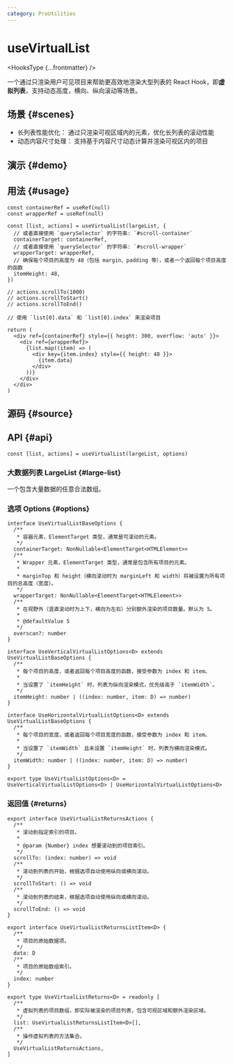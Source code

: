 ```yaml
---
category: ProUtilities
---
```


# useVirtualList


<HooksType {...frontmatter} />

<Since version="v1.6.0" />

一个通过只渲染用户可见项目来帮助更高效地渲染大型列表的 React Hook，即**虚拟列表**，支持动态高度，横向、纵向滚动等场景。

## 场景 \{#scenes}

- 长列表性能优化： 通过只渲染可视区域内的元素，优化长列表的滚动性能
- 动态内容尺寸处理： 支持基于内容尺寸动态计算并渲染可视区内的项目

## 演示 \{#demo}


<App />

## 用法 \{#usage}

```tsx
const containerRef = useRef(null)
const wrapperRef = useRef(null)

const [list, actions] = useVirtualList(largeList, {
  // 或者直接使用 `querySelector` 的字符串: `#scroll-container`
  containerTarget: containerRef,
  // 或者直接使用 `querySelector` 的字符串: `#scroll-wrapper`
  wrapperTarget: wrapperRef,
  // 确保每个项目的高度为 48（包括 margin、padding 等），或者一个返回每个项目高度的函数
  itemHeight: 48,
})

// actions.scrollTo(1000)
// actions.scrollToStart()
// actions.scrollToEnd()

// 使用 `list[0].data` 和 `list[0].index` 来渲染项目

return (
  <div ref={containerRef} style={{ height: 300, overflow: 'auto' }}>
    <div ref={wrapperRef}>
      {list.map((item) => (
        <div key={item.index} style={{ height: 48 }}>
          {item.data}
        </div>
      ))}
    </div>
  </div>
)
```


## 源码 \{#source}


<Source />

## API \{#api}

```tsx
const [list, actions] = useVirtualList(largeList, options)
```

### 大数据列表 LargeList \{#large-list}

一个包含大量数据的任意合法数组。

### 选项 Options \{#options}

```tsx
interface UseVirtualListBaseOptions {
  /**
   * 容器元素，ElementTarget 类型，通常是可滚动的元素。
   */
  containerTarget: NonNullable<ElementTarget<HTMLElement>>
  /**
   * Wrapper 元素，ElementTarget 类型，通常是包含所有项目的元素。
   *
   * marginTop 和 height（横向滚动时为 marginLeft 和 width）将被设置为所有项目的总高度（宽度）。
   */
  wrapperTarget: NonNullable<ElementTarget<HTMLElement>>
  /**
   * 在视野外（竖直滚动时为上下，横向为左右）分别额外渲染的项目数量。默认为 5。
   * 
   * @defaultValue 5
   */
  overscan?: number
}

interface UseVerticalVirtualListOptions<D> extends UseVirtualListBaseOptions {
  /**
   * 每个项目的高度，或者返回每个项目高度的函数，接受参数为 index 和 item。
   *
   * 当设置了 `itemHeight` 时，列表为纵向渲染模式，优先级高于 `itemWidth`。
   */
  itemHeight: number | ((index: number, item: D) => number)
}

interface UseHorizontalVirtualListOptions<D> extends UseVirtualListBaseOptions {
  /**
   * 每个项目的宽度，或者返回每个项目宽度的函数，接受参数为 index 和 item。
   *
   * 当设置了 `itemWidth` 且未设置 `itemHeight` 时，列表为横向渲染模式。
   */
  itemWidth: number | ((index: number, item: D) => number)
}

export type UseVirtualListOptions<D> = UseVerticalVirtualListOptions<D> | UseHorizontalVirtualListOptions<D>
```

### 返回值 \{#returns}

```tsx
export interface UseVirtualListReturnsActions {
  /**
   * 滚动到指定索引的项目。
   *
   * @param {Number} index 想要滚动到的项目索引。
   */
  scrollTo: (index: number) => void
  /**
   * 滚动到列表的开始，根据选项自动使用纵向或横向滚动。
   */
  scrollToStart: () => void
  /**
   * 滚动到列表的结束，根据选项自动使用纵向或横向滚动。
   */
  scrollToEnd: () => void
}

export interface UseVirtualListReturnsListItem<D> {
  /**
   * 项目的原始数据项。
   */
  data: D
  /**
   * 项目的原始数组索引。
   */
  index: number
}

export type UseVirtualListReturns<D> = readonly [
  /**
   * 虚拟列表的项目数组，即实际被渲染的项目列表，包含可视区域和额外渲染区域。
   */
  list: UseVirtualListReturnsListItem<D>[],
  /**
   * 操作虚拟列表的方法集合。
   */
  UseVirtualListReturnsActions,
]
```

